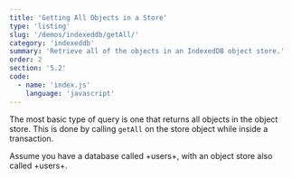 ```yaml
---
title: 'Getting All Objects in a Store'
type: 'listing'
slug: '/demos/indexeddb/getAll/'
category: 'indexeddb'
summary: 'Retrieve all of the objects in an IndexedDB object store.'
order: 2
section: '5.2'
code:
  - name: 'index.js'
    language: 'javascript'
---
```


The most basic type of query is one that returns all objects in the object store. This is done by calling `getAll` on the store object while inside a transaction.

Assume you have a database called +users+, with an object store also called +users+.
